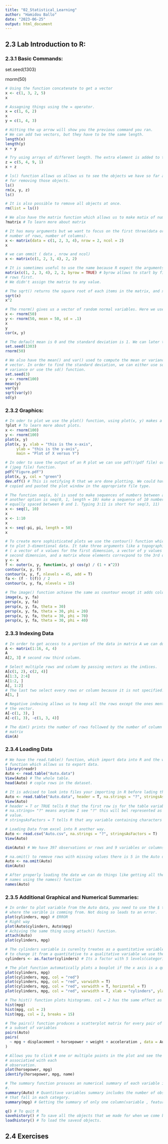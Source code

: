 ---
title: "02_Statistical_Learning"
author: "Hamidou Ballo"
date: "2023-06-25"
output: html_document
---

## 2.3 Lab Introduction to R:

### 2.3.1 Basic Commands:

set.seed(1303)

rnorm(50)

```{r}
# Using the function concatenate to get a vector
x <- c(1, 3, 2, 5)
x 

# Assagning things using the = operator.
x = c(1, 6, 2)
x
y = c(1, 4, 3)

# Hitting the up arrow will show you the previous command you ran.
# We can add two vectors, but they have to be the same length.
length(x)
length(y)
x + y

# Try using arrays of different length. The extra element is added to the first item in x. And there where more than one the second extra item will be added the second item in the vector x.
z = c(5, 4, 9, 1)
x + z

# ls() function allows us allows us to see the objects we have so far and rm() is 
# for removing those objects.
ls()
rm(x, y, z)
ls()

# It is also possible to remove all objects at once.
rm(list = ls())

# We also have the matrix function which allows us to make matix of numbers:
?matrix # To learn more about matrix

# It has many arguments but we want to focus on the first three(data or entries, 
# number of rows, number of columns).
x <- matrix(data = c(1, 2, 3, 4), nrow = 2, ncol = 2)
x

# we can ommit ( data , nrow and ncol)
x <- matrix(c(1, 2, 3, 4), 2, 2)

# It is sometimes useful to use the name because R expect the arguments to be passed in the same order in the help.
matrix(c(1, 2, 3, 4), 2, 2, byrow = TRUE) # byrow allows to start by filling the 
# rows first.
# We didn't assign the matrix to any value.

# The sqrt() returns the square root of each items in the matrix, and x^2 squares eanch item.
sqrt(x)
x^2

# The rnorm() gives us a vector of random normal variables. Here we use two vectors generated by rnorm to fing the coration between two sets.
x <- rnorm(50)
y <- rnorm(50, mean = 50, sd = .1)
x 
y
cor(x, y)

# The default mean is 0 and the standard deviation is 1. We can later that using mean and sd arguments. In order to reproduce the same random selection we use set.seed() and give it an integer as an argument.
set.seed(1303) 
rnorm(50)

# We also have the mean() and var() used to compute the mean or variance of a 
# vector. In order to find the standard deviation, we can either use sqrt() on the 
# variance or use the sd() function.
set.seed(3)
y <- rnorm(100)
mean(y)
var(y)
sqrt(var(y))
sd(y)
```

### 2.3.2 Graphics:

```{r}
# In oder to plot we use the plot() function, using plot(x, y) makes a scatter plot fo x versus y. Using the xlab arguments allows us to set the x label of the plot. 
?plot # To learn more about plots.
x <- rnorm(100)
y <- rnorm(100)
plot(x, y)
plot(x, y, xlab = "this is the x-axis",
     ylab = "this is the y-axis",
     main = "Plot of X versus Y")

# In oder to save the output of an R plot we can use pdf()(pdf file) or jpeg() 
# (jpeg file) function.
pdf("Figure.pdf")
plot(x, y, col = "green")
dev.off() # This is notifying R that we are done plotting. We could have also 
# copied and pasted the plot window in the appropriate file type.

# The function seq(a, b) is used to make sequences of numbers between a and b.
# another option is seq(0, 1, length = 10) make a sequence of 10 numbers that are 
# equally spaced between 0 and 1. Typing 3:11 is short for seq(3, 11)
x <- seq(1, 10)
x 
x <- 1:10
x 
x <- seq(-pi, pi, length = 50)
x

# To create more sophisticated plots we use the contour() function which allows us 
# to plot 3-dimentional data. It take three arguments like a topographical map.
# ( a vector of x values for the first dimension, a vector of y values for the 
# second dimension, and a matrix whose elements correcpond to the 3rd dimention for # each pair of (x, y) coordinates).
y <- x
f <- outer(x, y, function(x, y) cos(y) / (1 + x^2))
contour(x, y, f)
contour(x, y, f, nlevels = 45, add = T)
fa <- (f - t(f)) / 2
contour(x, y, fa, nlevels = 15)

# The image() function achieve the same as countour except it adds colored coded pot whos color depends on the z value. We can also use the persp() for 3D plots the arguments theta and phi sets the view angle of the plot.
image(x, y, fa)
persp(x, y, fa)
persp(x, y, fa, theta = 30)
persp(x, y, fa, theta = 30, phi = 20)
persp(x, y, fa, theta = 30, phi = 70)
persp(x, y, fa, theta = 30, phi = 40)
```

### 2.3.3 Indexing Data

```{r}
# In order to get access to a portion of the data in matrix A we can do this.
A <- matrix(1:16, 4, 4)
A
A[2, 3] # second row third column.

# Select multiple rows and column by passing vectors as the indices.
A[c(1, 2), c(2, 4)]
A[1:3, 2:4] 
A[1:2, ] 
A[, 1:2]
# The last two select every rows or column because it is not specified. R treats a # single row or column of a Matrix as a vector.
A[1, ]

# Negative indexing allows us to keep all the rows except the ones mentionend in 
# the vector.
A[-c(1, 3), ]
A[-c(1, 3), -c(1, 3, 4)]

# The dim() prints the number of rows followed by the number of column in agiven 
# matrix
dim(A)
```

### 2.3.4 Loading Data

```{r}
# We have the read.table() function, which import data into R and the write.table 
# function which allows us to export data.
library(readr)
Auto <- read.table("Auto.data") 
View(Auto) # The whole table.
head(Auto) # cople rows in the dataset.

# It is advised to look into files your importing in R before lading them. This on has issues. One R thinks the variable names are part of the data set. Two There are somone rows with "?" in our data set indicating missing values. To solve these problems we do the following:
Auto <- read.table("Auto.data", header = T, na.strings = "?", stringsAsFactors = T)
View(Auto) 
# header = T or TRUE tells R that the first row is for the table variable.
# na.strings= "?" means anytime I see "?" this will bel represented as a missing 
# value.
# stringsAsFactors = T tells R that any variable containing characters is treated a # qualitative variable.

# Loading Data from excel into R another way.
Auto <- read.csv("Auto.csv", na.strings = "?", stringsAsFactors = T)
View(Auto)

dim(Auto) # We have 397 observations or rows and 9 variables or columns.

# na.omit() to remove rows with missing values there is 5 in the Auto dataset
Auto <- na.omit(Auto)
dim(Auto)

# After properly loading the date we can do things like getting all the variable 
# names using the names() function
names(Auto)
```

### 2.3.5 Additional Graphical and Numerical Summaries:

```{r}
# In order to plot variable from the Auto data, you need to use the $ to secify 
# where the varible is comming from. Not doing so leads to an error.
plot(cylinders, mpg) # ERROR
# Right way
plot(Auto$cylinders, Auto$mpg)
# Achiving the same thing using attach() function.
attach(Auto)
plot(cylinders, mpg)

# The cylinders variable is curenlty treates as a quantitative variable. In order 
# to change it from a quantitative to a qualitative variable we use the as.factor() # function.
cylinders <- as.factor(cylinders) # Its a factor with 5 levels(categories)

# The plot function automatically plots a boxplot if the x axis is a qualitative variable. Ther is multibple option to choose from when plotting.
plot(cylinders, mpg)
plot(cylinders, mpg, col = "red")
plot(cylinders, mpg, col = "red", varwidth = T)
plot(cylinders, mpg, col = "red", varwidth = T, horizontal = T) 
plot(cylinders, mpg, col = "red", varwidth = T, xlab = "cylinders", ylab = "mpg")

# The hist() function plots histograms. col = 2 has the same effect as col = "red".
hist(mpg)
hist(mpg, col = 2)
hist(mpg, col = 2, breaks = 15)

# The pairs() function produces a scatterplot matrix for every pair of variables or
# a subset of variables
pairs(Auto)
pairs(
  ~ mpg + displacement + horsepower + weight + acceleration , data = Auto
)

# Allows you to click # one or multiple points in the plot and see the name value 
# associatied with each
# observation.
plot(horsepower, mpg)
identify(horsepower, mpg, name)

# The summary function prosuces an numerical summary of each variable in a data set
#.
summary(Auto) # Quantitave variables summary includes the number of observations 
# that fall in each category.
summary(mpg) # Getting the summary of only one column(variable , feature).

q() # To quit R
savehistory() # To save all the objects that we made for when we come back
loadhistory() # To load the savesd objects.
```

## 2.4 Exercises
